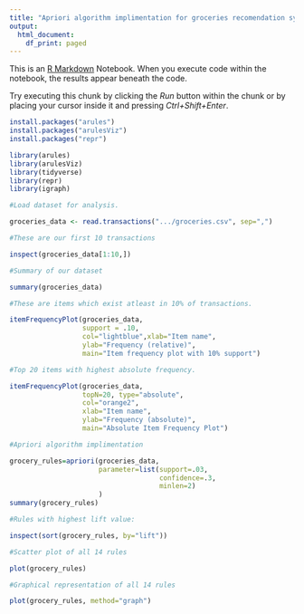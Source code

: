 ---
title: "Apriori algorithm implimentation for groceries recomendation system"
output:
  html_document:
    df_print: paged
---

This is an [R Markdown](http://rmarkdown.rstudio.com) Notebook. When you execute code within the notebook, the results appear beneath the code. 

Try executing this chunk by clicking the *Run* button within the chunk or by placing your cursor inside it and pressing *Ctrl+Shift+Enter*. 

```{r}
install.packages("arules")
install.packages("arulesViz")
install.packages("repr")
```

```{r}

library(arules)
library(arulesViz)
library(tidyverse)
library(repr)
library(igraph)
```

```{r} 
#Load dataset for analysis.

groceries_data <- read.transactions(".../groceries.csv", sep=",")
```

```{r}
#These are our first 10 transactions

inspect(groceries_data[1:10,])
```

```{r}
#Summary of our dataset

summary(groceries_data)
```

```{r}
#These are items which exist atleast in 10% of transactions.

itemFrequencyPlot(groceries_data, 
                  support = .10,
                  col="lightblue",xlab="Item name", 
                  ylab="Frequency (relative)", 
                  main="Item frequency plot with 10% support")
```

```{r}
#Top 20 items with highest absolute frequency.

itemFrequencyPlot(groceries_data, 
                  topN=20, type="absolute", 
                  col="orange2", 
                  xlab="Item name", 
                  ylab="Frequency (absolute)", 
                  main="Absolute Item Frequency Plot")
```

```{r}
#Apriori algorithm implimentation

grocery_rules=apriori(groceries_data, 
                      parameter=list(support=.03, 
                                     confidence=.3, 
                                     minlen=2)
                      )
summary(grocery_rules)
```

```{r}
#Rules with highest lift value:

inspect(sort(grocery_rules, by="lift"))
```


```{r}
#Scatter plot of all 14 rules

plot(grocery_rules)
```

```{r}
#Graphical representation of all 14 rules

plot(grocery_rules, method="graph")
```


